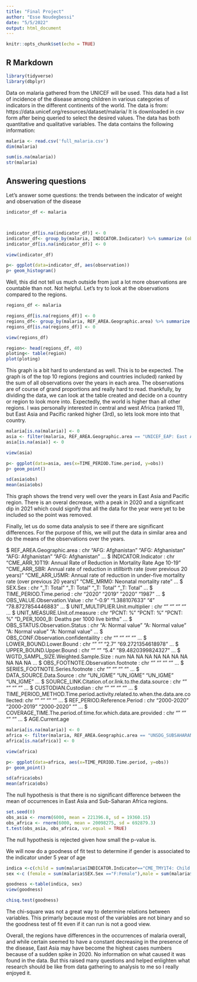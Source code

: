 ```yaml
---
title: "Final Project"
author: "Esse Noudegbessi"
date: "5/5/2022"
output: html_document
---
```


```r
knitr::opts_chunk$set(echo = TRUE)
```

## R Markdown
```r
library(tidyverse)
library(dbplyr)
```

Data on malaria gathered from the UNICEF will be used. This data had a list of incidence of the disease among children in various categories of indicators in the different continents of the world. The data is from: https://data.unicef.org/resources/dataset/malaria/ It is downloaded in csv form after being queried to select the desired values. The data has both quantitative and qualitative variables.
The data contains the following information:
```r
malaria <- read.csv('full_malaria.csv')
dim(malaria)

sum(is.na(malaria))
str(malaria)
```

## Answering questions

Let's answer some questions:
the trends between the indicator of weight and observation of the disease

```r
indicator_df <- malaria



indicator_df[is.na(indicator_df)] <- 0
indicator_df<- group_by(malaria, INDICATOR.Indicator) %>% summarize (observation= mean(as.numeric(OBS_VALUE.Observation.Value))) %>% select(INDICATOR.Indicator, observation) 
indicator_df[is.na(indicator_df)] <- 0

view(indicator_df)

p<- ggplot(data=indicator_df, aes(observation)) 
p+ geom_histogram()

```

Well, this did not tell us much outside from just a lot more observations are countable than not. Not helpful. Let's try to look  at the observations compared to the regions.

```r
regions_df <- malaria

regions_df[is.na(regions_df)] <- 0
regions_df<- group_by(malaria, REF_AREA.Geographic.area) %>% summarize (obs= sum(as.numeric(OBS_VALUE.Observation.Value))) %>% select(REF_AREA.Geographic.area, obs) %>% arrange(desc(obs))
regions_df[is.na(regions_df)] <- 0

view(regions_df)

region<- head(regions_df, 40)
ploting<- table(region)
plot(ploting)
```
This graph is a bit hard to understand as well. This is to be expected. The graph is of the top 10 regions (regions and countries included) ranked by the sum of all observations over the years in each area. The observations are of course of grand proportions and really hard to read. thankfully, by dividing the data, we can look at the table created and decide on a country or region to look more into. Expectedly, the world is higher than all other regions. I was personally interested in central and west Africa (ranked 11), but East Asia and Pacific ranked higher (3rd), so lets look more into that country.


```r
malaria[is.na(malaria)] <- 0
asia <- filter(malaria, REF_AREA.Geographic.area == "UNICEF_EAP: East Asia and Pacific", TIME_PERIOD.Time.period>2010, TIME_PERIOD.Time.period <2021) %>% group_by (TIME_PERIOD.Time.period) %>%summarize (obs= mean(as.numeric(OBS_VALUE.Observation.Value)))%>%  select( TIME_PERIOD.Time.period, obs)
asia[is.na(asia)] <- 0

view(asia)

p<- ggplot(data=asia, aes(x=TIME_PERIOD.Time.period, y=obs)) 
p+ geom_point()

sd(asia$obs)
mean(asia$obs)
```
This graph shows the trend very well over the years in East Asia and Pacific region. There is an overal decrease, with a peak in 2020 and a significant dip in 2021 which could signify that all the data for the year were yet to be included so the point was removed.


Finally, let us do some data analysis to see if there are significant differences. For the purpose of this, we will put the data in similar area and do the means of the observations over the years.



$ REF_AREA.Geographic.area                                                      : chr  "AFG: Afghanistan" "AFG: Afghanistan" "AFG: Afghanistan" "AFG: Afghanistan" ...
 $ INDICATOR.Indicator                                                           : chr  "CME_ARR_10T19: Annual Rate of Reduction in Mortality Rate Age 10-19" "CME_ARR_SBR: Annual rate of reduction in stillbirth rate (over previous 20 years)" "CME_ARR_U5MR: Annual rate of reduction in under-five mortality rate (over previous 20 years)" "CME_MRM0: Neonatal mortality rate" ...
 $ SEX.Sex                                                                       : chr  "_T: Total" "_T: Total" "_T: Total" "_T: Total" ...
 $ TIME_PERIOD.Time.period                                                       : chr  "2020" "2019" "2020" "1987" ...
 $ OBS_VALUE.Observation.Value                                                   : chr  "-0.9" "1.388107633" "4" "78.8727854446883" ...
 $ UNIT_MULTIPLIER.Unit.multiplier                                               : chr  "" "" "" "" ...
 $ UNIT_MEASURE.Unit.of.measure                                                  : chr  "PCNT: %" "PCNT: %" "PCNT: %" "D_PER_1000_B: Deaths per 1000 live births" ...
 $ OBS_STATUS.Observation.Status                                                 : chr  "A: Normal value" "A: Normal value" "A: Normal value" "A: Normal value" ...
 $ OBS_CONF.Observation.confidentaility                                          : chr  "" "" "" "" ...
 $ LOWER_BOUND.Lower.Bound                                                       : chr  "" "" "2.7" "69.2721354618978" ...
 $ UPPER_BOUND.Upper.Bound                                                       : chr  "" "" "5.4" "89.4820399824327" ...
 $ WGTD_SAMPL_SIZE.Weighted.Sample.Size                                          : num  NA NA NA NA NA NA NA NA NA NA ...
 $ OBS_FOOTNOTE.Observation.footnote                                             : chr  "" "" "" "" ...
 $ SERIES_FOOTNOTE.Series.footnote                                               : chr  "" "" "" "" ...
 $ DATA_SOURCE.Data.Source                                                       : chr  "UN_IGME" "UN_IGME" "UN_IGME" "UN_IGME" ...
 $ SOURCE_LINK.Citation.of.or.link.to.the.data.source                            : chr  "" "" "" "" ...
 $ CUSTODIAN.Custodian                                                           : chr  "" "" "" "" ...
 $ TIME_PERIOD_METHOD.Time.period.activity.related.to.when.the.data.are.collected: chr  "" "" "" "" ...
 $ REF_PERIOD.Reference.Period                                                   : chr  "2000-2020" "2000-2019" "2000-2020" "" ...
 $ COVERAGE_TIME.The.period.of.time.for.which.data.are.provided                  : chr  "" "" "" "" ...
 $ AGE.Current.age               

```r
malaria[is.na(malaria)] <- 0
africa <- filter(malaria, REF_AREA.Geographic.area == "UNSDG_SUBSAHARANAFRICA: sub-Saharan Africa", TIME_PERIOD.Time.period>2010, TIME_PERIOD.Time.period <2021) %>% group_by (TIME_PERIOD.Time.period) %>%summarize (obs= sum(as.numeric(OBS_VALUE.Observation.Value)))%>%  select( TIME_PERIOD.Time.period, obs)
africa[is.na(africa)] <- 0

view(africa)

p<- ggplot(data=africa, aes(x=TIME_PERIOD.Time.period, y=obs)) 
p+ geom_point()

sd(africa$obs)
mean(africa$obs)
```

The null hypothesis is that there is no significant difference between the mean of occurrences in East Asia and Sub-Saharan Africa regions.

```r
set.seed(0)
obs_asia <- rnorm(6000, mean = 221396.8, sd = 19360.15)
obs_africa <- rnorm(6000, mean = 20098275, sd = 692879.3)
t.test(obs_asia, obs_africa, var.equal = TRUE)
```
The null hypothesis is rejected given how small the p-value is.

We will now do a goodness of fit test to determine if gender is associated to the indicator under 5 year of age

```r
indica <-c(child = sum(malaria$INDICATOR.Indicator=="CME_TMY1T4: Child deaths (aged 1-4 years)") ,other = sum(malaria$INDICATOR.Indicator!="CME_TMY1T4: Child deaths (aged 1-4 years)") )
sex <-c (female = sum(malaria$SEX.Sex =="F:Female"),male = sum(malaria$SEX.Sex =="M:Male"))

goodness <-table(indica, sex)
view(goodness)

chisq.test(goodness)
```
The chi-square was not a great way to determine relations between variables. This primarly because most of the variables are not binary and so the goodness test of fit even if it can run is not a good view.

Overall, the regions have differences in the occurrences of malaria overall, and while certain seemed to have a constant decreasing in the presence of the disease, East Asia  may have become the highest cases numbers because of a sudden spike in 2020. No information on what caused it was found in the data. But this raised many questions and helped enlighten what research should be like from data gathering to analysis to me so I really enjoyed it.

